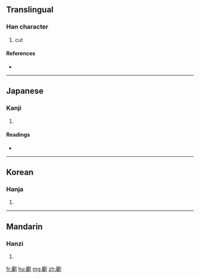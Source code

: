 ==Translingual==

===Han character===
{{Han char|rn=18|rad=刀|as=21|sn=23|four=|canj=尸戈中弓 (SILN)}}

# cut

====References====
* {{Han ref|kx=0146.010|dkj=02284|dj=0327.290|hdz=10363.090|uh=529A|ud=21146}}

----

==Japanese==

===Kanji===
{{ja-kanji|grade=|rs=刀21}}

# {{defn|Japanese|sort=刀21}}

====Readings====
* {{ja-readings|on=[[ちゃく]] (chaku), [[ちょう]] (chō)|kun=[[きる]] (kiru)}}

----

==Korean==

===Hanja===
{{ko-hanja|hangeul=촉|rv=chok|mr=ch'ok}}

# {{defn|Korean|sort=刀21}}

----

==Mandarin==

===Hanzi===
{{cmn-hanzi|pin=[[zhú]] ([[zhu2]])|wg=chu<sup>2</sup>}}

# {{defn|Mandarin|sort=刀21}}

[[fr:劚]]
[[hu:劚]]
[[mg:劚]]
[[zh:劚]]